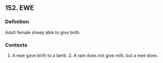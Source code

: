 ## 152. EWE
### Definition
Adult female sheep able to give birth.

### Contexts
1. A ewe gave birth to a lamb. 2. A ram does not give milk, but a ewe does.

